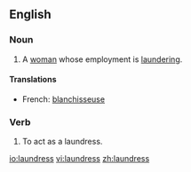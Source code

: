==English==

===Noun===
{{en-noun|es}}
# A [[woman]] whose employment is [[laundering]].

====Translations====
*French: [[blanchisseuse]] {{f}}

===Verb===
{{en-verb|laundress|es}}

# {{obsolete}} To act as a laundress.

[[io:laundress]]
[[vi:laundress]]
[[zh:laundress]]
